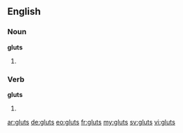 ==English==

===Noun===
'''gluts'''

# {{plural of|glut}}

===Verb===
'''gluts'''

# {{third-person singular of|glut}}

[[ar:gluts]]
[[de:gluts]]
[[eo:gluts]]
[[fr:gluts]]
[[my:gluts]]
[[sv:gluts]]
[[vi:gluts]]